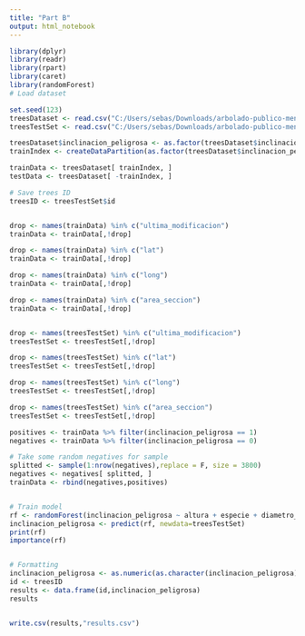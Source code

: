 ```yaml
---
title: "Part B"
output: html_notebook
---
```


```r

library(dplyr) 
library(readr)
library(rpart)
library(caret)
library(randomForest)
# Load dataset 

set.seed(123)
treesDataset <- read.csv("C:/Users/sebas/Downloads/arbolado-publico-mendoza/arbolado-mza-dataset.csv")
treesTestSet <- read.csv("C:/Users/sebas/Downloads/arbolado-publico-mendoza/arbolado-mza-dataset-test.csv")

treesDataset$inclinacion_peligrosa <- as.factor(treesDataset$inclinacion_peligrosa)
trainIndex <- createDataPartition(as.factor(treesDataset$inclinacion_peligrosa),p=0.80,list=FALSE)

trainData <- treesDataset[ trainIndex, ]
testData <- treesDataset[ -trainIndex, ]

# Save trees ID
treesID <- treesTestSet$id


drop <- names(trainData) %in% c("ultima_modificacion")
trainData <- trainData[,!drop]

drop <- names(trainData) %in% c("lat")
trainData <- trainData[,!drop]

drop <- names(trainData) %in% c("long")
trainData <- trainData[,!drop]

drop <- names(trainData) %in% c("area_seccion")
trainData <- trainData[,!drop]


drop <- names(treesTestSet) %in% c("ultima_modificacion")
treesTestSet <- treesTestSet[,!drop]

drop <- names(treesTestSet) %in% c("lat")
treesTestSet <- treesTestSet[,!drop]

drop <- names(treesTestSet) %in% c("long")
treesTestSet <- treesTestSet[,!drop]

drop <- names(treesTestSet) %in% c("area_seccion")
treesTestSet <- treesTestSet[,!drop]

positives <- trainData %>% filter(inclinacion_peligrosa == 1)
negatives <- trainData %>% filter(inclinacion_peligrosa == 0)

# Take some random negatives for sample
splitted <- sample(1:nrow(negatives),replace = F, size = 3800)
negatives <- negatives[ splitted, ]
trainData <- rbind(negatives,positives)


# Train model
rf <- randomForest(inclinacion_peligrosa ~ altura + especie + diametro_tronco,data=trainData, importance=TRUE, ntree=600, mtry=2)
inclinacion_peligrosa <- predict(rf, newdata=treesTestSet)
print(rf)
importance(rf)


# Formatting
inclinacion_peligrosa <- as.numeric(as.character(inclinacion_peligrosa))
id <- treesID
results <- data.frame(id,inclinacion_peligrosa)
results


write.csv(results,"results.csv")


```
